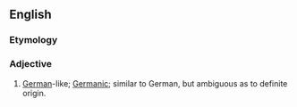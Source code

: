 ==English==

===Etymology===
{{suffix|German|oid}}

===Adjective===
{{en-adj|-}}

# {{informal}} [[German]]-like; [[Germanic]]; similar to German, but ambiguous as to definite origin.